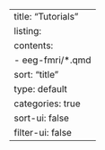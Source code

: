 ---
title: "Tutorials"
listing:
    contents: 
        - eeg-fmri/*.qmd
    sort: "title"
    type: default
    categories: true
    sort-ui: false
    filter-ui: false
---